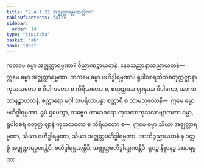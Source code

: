 ```yaml
---
title: "2.4.1.21 အဇ္ဈတ္တာရမ္မဏတ္တိက"
tableOfContents: false
sidebar:
  order: 14
type: "tipitaka"
basket: "ab"
book: "dhs"
---
```



<DynamicBreadcrumb />

<Division number="1436" book="dhs">

<Paragraph number="2142" book="dhs">
ကတမေ ဓမ္မာ အဇ္ဈတ္တာရမ္မဏာ? ဝိညာဏဉ္စာယတနံ, နေဝသညာနာသညာယတနံ—  ဣမေ ဓမ္မာ အဇ္ဈတ္တာရမ္မဏာ.
</Paragraph>

</Division>
<Division number="1437" book="dhs">

<Paragraph number="2143" book="dhs">
ကတမေ ဓမ္မာ ဗဟိဒ္ဓါရမ္မဏာ? ရူပါဝစရတိကစတုက္ကဇ္ဈာနာ ကုသလတော စ ဝိပါကတော စ ကိရိယတော စ, စတုတ္ထဿ ဈာနဿ ဝိပါကော, အာကာသာနဉ္စာယတနံ, စတ္တာရော မဂ္ဂါ အပရိယာပန္နာ စတ္တာရိ စ သာမညဖလာနိ—  ဣမေ ဓမ္မာ ဗဟိဒ္ဓါရမ္မဏာ. ရူပံ ဌပေတွာ, သဗ္ဗေဝ ကာမာဝစရာ ကုသလာကုသလာဗျာကတာ ဓမ္မာ, ရူပါဝစရံ စတုတ္ထံ ဈာနံ ကုသလတော စ ကိရိယတော စ—  ဣမေ ဓမ္မာ သိယာ အဇ္ဈတ္တာရမ္မဏာ, သိယာ ဗဟိဒ္ဓါရမ္မဏာ, သိယာ အဇ္ဈတ္တဗဟိဒ္ဓါရမ္မဏာ. အာကိဉ္စညာယတနံ န ဝတ္တဗ္ဗံ အဇ္ဈတ္တာရမ္မဏန္တိပိ, ဗဟိဒ္ဓါရမ္မဏန္တိပိ, အဇ္ဈတ္တဗဟိဒ္ဓါရမ္မဏန္တိပိ. ရူပဉ္စ နိဗ္ဗာနဉ္စ အနာရမ္မဏာ.
</Paragraph>
</Division>